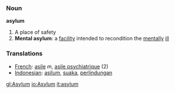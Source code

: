 === Noun ===

'''asylum'''

# A place of safety
# '''Mental asylum''': a [[facility]] intended to recondition the [[mentally]] [[ill]]

=== Translations ===
*[[French]]: [[asile]] ''m'', [[asile psychiatrique]] (2)
*[[Indonesian]]: [[asilum]], [[suaka]], [[lindung|perlindungan]]

[[gl:Asylum]]
[[io:Asylum]]
[[it:asylum]]